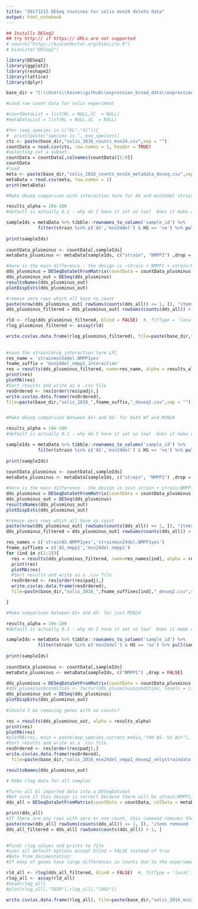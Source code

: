 ```yaml
---
title: "20171215 DESeq routines for solis msn24 delete data"
output: html_notebook
---
```

```r
## Installs DESeq2
## try http:// if https:// URLs are not supported
# source("https://bioconductor.org/biocLite.R")
# biocLite("DESeq2")
```
```r
library(DESeq2)
library(ggplot2)
library(reshape2)
library(lattice)
library(dplyr)

base_dir = "C:\\Users\\heine\\github\\expression_broad_data\\expression_data\\SCer_NMPP1_RNA_Seq\\"
```

```r
#Load raw count data for solis experiment

#countDataList = list(KL = NULL,SC  = NULL)
#metaDataList = list(KL = NULL,SC  = NULL)

#for (exp_species in c("KL","SC")){
#  print(paste("species is ", exp_species))
cts <- paste(base_dir,"solis_2016_counts_msn24.csv",sep = "")
countData = read.csv(cts, row.names = 1, header = TRUE)
#selecting out a subset: 
countData = countData[,colnames(countData)[1:9]]
countData
#load
meta <- paste(base_dir,"solis_2016_counts_msn24_metadata_deseq.csv",sep = "")
metaData = read.csv(meta, row.names = 1)
print(metaData)
```

```r
#Make deseq comparison with interaction term for AS and msn24del strains in +/- NMPP1 conditions

results_alpha = 10e-100
#default is actually 0.1 - why do I have it set so low?  Does it make a difference? 

sampleIds = metaData %>% tibble::rownames_to_column('sample_id') %>% 
            filter(strain %in% c('AS','msn24del') & HS == 'no') %>% pull(sample_id)
    
print(sampleIds)
    
countData_plusminus <- countData[,sampleIds]
metaData_plusminus <- metaData[sampleIds, c("strain", "NMPP1") ,drop = FALSE]

#here is the main difference - the design is ~strain + NMPP1 + strain:NMPP1
dds_plusminus = DESeqDataSetFromMatrix(countData = countData_plusminus, colData = metaData_plusminus, design = ~strain + NMPP1 + strain:NMPP1)
dds_plusminus_out = DESeq(dds_plusminus)
resultsNames(dds_plusminus_out)
plotDispEsts(dds_plusminus_out)

#remove zero rows which all have no count
paste(nrow(dds_plusminus_out[ rowSums(counts(dds_all)) <= 1, ]), "items removed from count data because there were no counts")
dds_plusminus_filtered = dds_plusminus_out[ rowSums(counts(dds_all)) > 1, ]

rld <- rlog(dds_plusminus_filtered, blind = FALSE)  #, fitType = 'local')
rlog_plusminus_filtered <- assay(rld)

write.csv(as.data.frame(rlog_plusminus_filtered), file=paste(base_dir,"solis_2016_msn24_rlog.csv",sep = ""))
  
  
#save the strain/drug interaction term LFC
res_name = 'strainmsn24del.NMPP1yes'
fname_suffix = 'msn24del_nmpp1_interaction'
res = results(dds_plusminus_filtered, name=res_name, alpha = results_alpha)
print(res)
plotMA(res)
#Sort results and write as a .csv file
resOrdered <- res[order(res$padj),]
write.csv(as.data.frame(resOrdered), 
file=paste(base_dir,"solis_2016_",fname_suffix,"_deseq2.csv",sep = ""))



```

```r
#Make deseq comparison between AS+ and AS- for both WT and MSN24

results_alpha = 10e-100
#default is actually 0.1 - why do I have it set so low?  Does it make a difference? 

sampleIds = metaData %>% tibble::rownames_to_column('sample_id') %>% 
            filter(strain %in% c('AS','msn24del') & HS == 'no') %>% pull(sample_id)
    
print(sampleIds)
    
countData_plusminus <- countData[,sampleIds]
metaData_plusminus <- metaData[sampleIds, c("strain", "NMPP1") ,drop = FALSE]

#here is the main difference - the design is just strain + strain:NMPP1
dds_plusminus = DESeqDataSetFromMatrix(countData = countData_plusminus, colData = metaData_plusminus, design = ~strain + strain:NMPP1)
dds_plusminus_out = DESeq(dds_plusminus)
resultsNames(dds_plusminus_out)
plotDispEsts(dds_plusminus_out)

#remove zero rows which all have no count
paste(nrow(dds_plusminus_out[ rowSums(counts(dds_all)) <= 1, ]), "items removed from count data because there were no counts")
dds_plusminus_filtered = dds_plusminus_out[ rowSums(counts(dds_all)) > 1, ]

res_names = c('strainAS.NMPP1yes','strainmsn24del.NMPP1yes')
fname_suffixes = c('AS_nmpp1','msn24del_nmpp1')
for (ind in c(1:2)){
  res = results(dds_plusminus_filtered, name=res_names[ind], alpha = results_alpha)
  print(res)
  plotMA(res)
  #Sort results and write as a .csv file
  resOrdered <- res[order(res$padj),]
  write.csv(as.data.frame(resOrdered), 
  file=paste(base_dir,"solis_2016_",fname_suffixes[ind],"_deseq2.csv",sep = ""))

}


```



```r
#Make comparison between AS+ and AS- for just MSN24

results_alpha = 10e-100
#default is actually 0.1 - why do I have it set so low?  Does it make a difference? 

sampleIds = metaData %>% tibble::rownames_to_column('sample_id') %>% 
            filter(strain %in% c('msn24del') & HS == 'no') %>% pull(sample_id)
    
print(sampleIds)
    
countData_plusminus <- countData[,sampleIds]
metaData_plusminus <- metaData[sampleIds, c("NMPP1") ,drop = FALSE]

dds_plusminus = DESeqDataSetFromMatrix(countData = countData_plusminus, colData = metaData_plusminus, design = ~NMPP1)
#dds_plusminus$condition <- factor(dds_plusminus$condition, levels = c("noNMPP1", "yesNMPP1"))
dds_plusminus_out = DESeq(dds_plusminus)
plotDispEsts(dds_plusminus_out)
  
#should I be removing genes with no counts?

res = results(dds_plusminus_out, alpha = results_alpha)
print(res)
plotMA(res)
#plotMA(res, main = paste(exp_species,current_media,"t40 AS- VS AS+"), ylim = c(-6,6))
#Sort results and write as a .csv file
resOrdered <- res[order(res$padj),]
write.csv(as.data.frame(resOrdered), 
  file=paste(base_dir,"solis_2016_msn24del_nmpp1_deseq2_onlystraindata.csv",sep = ""))

resultsNames(dds_plusminus_out)
```



```r
# Make rlog data for all samples

#Turns all kl imported data into a DESeqDataSet
#Not sure if this design is correct because there will be strain:NMPP1, strain:HS, NMPP1:HS, and strain:NMPP1:HS interactions. 
dds_all = DESeqDataSetFromMatrix(countData = countData, colData = metaData, design = ~strain+NMPP1+HS)

print(dds_all)
#If there are any rows with zero or one count, this command removes them, (in this dataset there are not)
paste(nrow(dds_all[ rowSums(counts(dds_all)) <= 1, ]), "items removed from count data because there were no counts")
dds_all_filtered = dds_all[ rowSums(counts(dds_all)) > 1, ]

  
#Finds rlog values and prints to file
#uses all default options except blind = FALSE instead of true 
#Note from documentation:  
#If many of genes have large differences in counts due to the experimental design,it is important to set blind=FALSE for downstream analysis.

rld_all <- rlog(dds_all_filtered, blind = FALSE)  #, fitType = 'local')
rlog_all <- assay(rld_all)
#head(rlog_all)
#plot(rlog_all[,"7050"],rlog_all[,"7002"])

write.csv(as.data.frame(rlog_all), file=paste(base_dir,"solis_2016_msn24_rlog_all.csv",sep = ""))
  
  




```


